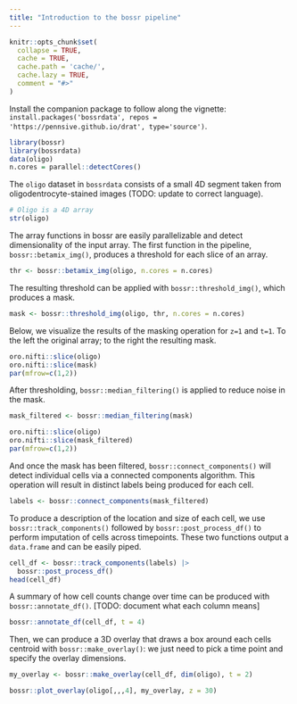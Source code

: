 ```yaml
---
title: "Introduction to the bossr pipeline"
---
```


```r
knitr::opts_chunk$set(
  collapse = TRUE,
  cache = TRUE,
  cache.path = 'cache/',
  cache.lazy = TRUE,
  comment = "#>"
)
```

Install the companion package to follow along the vignette: `install.packages('bossrdata', repos = 'https://pennsive.github.io/drat', type='source')`. 


```r
library(bossr)
library(bossrdata)
data(oligo)
n.cores = parallel::detectCores()
```

The `oligo` dataset in `bossrdata` consists of a small 4D segment taken from oligodentrocyte-stained images (TODO: update to correct language).

```r
# Oligo is a 4D array
str(oligo)
```

The array functions in bossr are easily parallelizable and detect dimensionality of the input array. The first function in the pipeline, `bossr::betamix_img()`, produces a threshold for each slice of an array. 

```r
thr <- bossr::betamix_img(oligo, n.cores = n.cores)
```

The resulting threshold can be applied with `bossr::threshold_img()`, which produces a mask.

```r
mask <- bossr::threshold_img(oligo, thr, n.cores = n.cores)
```

Below, we visualize the results of the masking operation for `z=1` and `t=1`. To the left the original array; to the right the resulting mask.

```r
oro.nifti::slice(oligo)
oro.nifti::slice(mask)
par(mfrow=c(1,2))
```
After thresholding, `bossr::median_filtering()` is applied to reduce noise in the mask. 

```r
mask_filtered <- bossr::median_filtering(mask)
```

```r
oro.nifti::slice(oligo)
oro.nifti::slice(mask_filtered)
par(mfrow=c(1,2))
```

And once the mask has been filtered, `bossr::connect_components()` will detect individual cells via a connected components algorithm. This operation will result in distinct labels being produced for each cell.

```r
labels <- bossr::connect_components(mask_filtered)
```

To produce a description of the location and size of each cell, we use `bossr::track_components()` followed by `bossr::post_process_df()` to perform imputation of cells across timepoints. These two functions output a `data.frame` and can be easily piped. 

```r
cell_df <- bossr::track_components(labels) |> 
  bossr::post_process_df()
head(cell_df)
```

A summary of how cell counts change over time can be produced with `bossr::annotate_df()`. [TODO: document what each column means]

```r
bossr::annotate_df(cell_df, t = 4)
```

Then, we can produce a 3D overlay that draws a box around each cells centroid with `bossr::make_overlay()`: we just need to pick a time point and specify the overlay dimensions. 

```r
my_overlay <- bossr::make_overlay(cell_df, dim(oligo), t = 2)
```



```r
bossr::plot_overlay(oligo[,,,4], my_overlay, z = 30)
```


